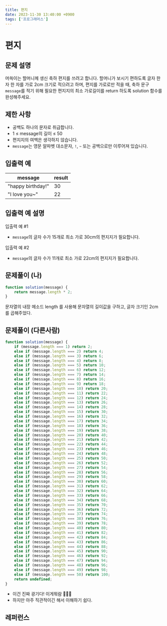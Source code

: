 ```yaml
---
title: 편지
date: 2023-11-30 13:40:00 +0900
tags: ['프로그래머스']
---
```


# 편지

## 문제 설명

머쓱이는 할머니께 생신 축하 편지를 쓰려고 합니다.
할머니가 보시기 편하도록 글자 한 자 한 자를 가로 2cm 크기로 적으려고 하며, 편지를 가로로만 적을 때, 축하 문구 `message`를 적기 위해 필요한 편지지의 최소 가로길이를 return 하도록 solution 함수를 완성해주세요.

## 제한 사항

- 공백도 하나의 문자로 취급합니다.
- 1 ≤ message의 길이 ≤ 50
- 편지지의 여백은 생각하지 않습니다.
- `message`는 영문 알파벳 대소문자, `!`, `~` 또는 공백으로만 이루어져 있습니다.

## 입출력 예

| message | result |
| --- | --- |
| "happy birthday!" | 30 |
| "I love you~" | 22 |

## 입출력 예 설명

입출력 예 #1

- `message`의 글자 수가 15개로 최소 가로 30cm의 편지지가 필요합니다.

입출력 예 #2

- `message`의 글자 수가 11개로 최소 가로 22cm의 편지지가 필요합니다.

## 문제풀이 (나)

```jsx
function solution(message) {
    return message.length * 2;
}
```

문자열의 내장 메소드 length 를 사용해 문자열의 길이값을 구하고, 글자 크기인 2cm 를 곱해주었다.

## 문제풀이 (다른사람)

```jsx
function solution(message) {
    if (message.length === 1) return 2;
    else if (message.length === 2) return 4;
    else if (message.length === 3) return 6;
    else if (message.length === 4) return 8;
    else if (message.length === 5) return 10;
    else if (message.length === 6) return 12;
    else if (message.length === 7) return 14;
    else if (message.length === 8) return 16;
    else if (message.length === 9) return 18;
    else if (message.length === 10) return 20;
    else if (message.length === 11) return 22;
    else if (message.length === 12) return 24;
    else if (message.length === 13) return 26;
    else if (message.length === 14) return 28;
    else if (message.length === 15) return 30;
    else if (message.length === 16) return 32;
    else if (message.length === 17) return 34;
    else if (message.length === 18) return 36;
    else if (message.length === 19) return 38;
    else if (message.length === 20) return 40;
    else if (message.length === 21) return 42;
    else if (message.length === 22) return 44;
    else if (message.length === 23) return 46;
    else if (message.length === 24) return 48;
    else if (message.length === 25) return 50;
    else if (message.length === 26) return 52;
    else if (message.length === 27) return 54;
    else if (message.length === 28) return 56;
    else if (message.length === 29) return 58;
    else if (message.length === 30) return 60;
    else if (message.length === 31) return 62;
    else if (message.length === 32) return 64;
    else if (message.length === 33) return 66;
    else if (message.length === 34) return 68;
    else if (message.length === 35) return 70;
    else if (message.length === 36) return 72;
    else if (message.length === 37) return 74;
    else if (message.length === 38) return 76;
    else if (message.length === 39) return 78;
    else if (message.length === 40) return 80;
    else if (message.length === 41) return 82;
    else if (message.length === 42) return 84;
    else if (message.length === 43) return 86;
    else if (message.length === 44) return 88;
    else if (message.length === 45) return 90;
    else if (message.length === 46) return 92;
    else if (message.length === 47) return 94;
    else if (message.length === 48) return 96;
    else if (message.length === 49) return 98;
    else if (message.length === 50) return 100;
    return undefined;
}
```

- 이건 진짜 광기다! 이게뭐람 🤣🤣🤣
- 하지만 아주 직관적이긴 해서 이해하기 쉽다.

## 레퍼런스